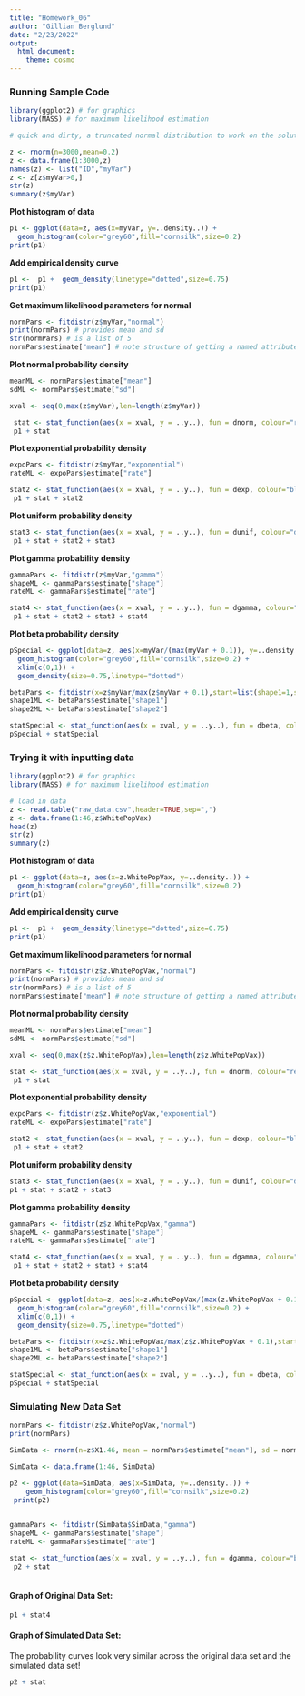 ```yaml
---
title: "Homework_06"
author: "Gillian Berglund"
date: "2/23/2022"
output: 
  html_document: 
    theme: cosmo
---
```

### Running Sample Code

```r
library(ggplot2) # for graphics
library(MASS) # for maximum likelihood estimation
```

```r
# quick and dirty, a truncated normal distribution to work on the solution set

z <- rnorm(n=3000,mean=0.2)
z <- data.frame(1:3000,z)
names(z) <- list("ID","myVar")
z <- z[z$myVar>0,]
str(z)
summary(z$myVar)
```

**Plot histogram of data**
```r
p1 <- ggplot(data=z, aes(x=myVar, y=..density..)) +
  geom_histogram(color="grey60",fill="cornsilk",size=0.2) 
print(p1)
```
**Add empirical density curve**
```r
p1 <-  p1 +  geom_density(linetype="dotted",size=0.75)
print(p1)
```
**Get maximum likelihood parameters for normal**
```r
normPars <- fitdistr(z$myVar,"normal")
print(normPars) # provides mean and sd
str(normPars) # is a list of 5
normPars$estimate["mean"] # note structure of getting a named attribute
```
**Plot normal probability density**
```r
meanML <- normPars$estimate["mean"]
sdML <- normPars$estimate["sd"]

xval <- seq(0,max(z$myVar),len=length(z$myVar))

 stat <- stat_function(aes(x = xval, y = ..y..), fun = dnorm, colour="red", n = length(z$myVar), args = list(mean = meanML, sd = sdML))
 p1 + stat
```
**Plot exponential probability density**
```r
expoPars <- fitdistr(z$myVar,"exponential")
rateML <- expoPars$estimate["rate"]

stat2 <- stat_function(aes(x = xval, y = ..y..), fun = dexp, colour="blue", n = length(z$myVar), args = list(rate=rateML))
 p1 + stat + stat2
```
**Plot uniform probability density**
```r
stat3 <- stat_function(aes(x = xval, y = ..y..), fun = dunif, colour="darkgreen", n = length(z$myVar), args = list(min=min(z$myVar), max=max(z$myVar)))
 p1 + stat + stat2 + stat3
```
**Plot gamma probability density**
```r
gammaPars <- fitdistr(z$myVar,"gamma")
shapeML <- gammaPars$estimate["shape"]
rateML <- gammaPars$estimate["rate"]

stat4 <- stat_function(aes(x = xval, y = ..y..), fun = dgamma, colour="brown", n = length(z$myVar), args = list(shape=shapeML, rate=rateML))
 p1 + stat + stat2 + stat3 + stat4
```
**Plot beta probability density**
```r
pSpecial <- ggplot(data=z, aes(x=myVar/(max(myVar + 0.1)), y=..density..)) +
  geom_histogram(color="grey60",fill="cornsilk",size=0.2) + 
  xlim(c(0,1)) +
  geom_density(size=0.75,linetype="dotted")

betaPars <- fitdistr(x=z$myVar/max(z$myVar + 0.1),start=list(shape1=1,shape2=2),"beta")
shape1ML <- betaPars$estimate["shape1"]
shape2ML <- betaPars$estimate["shape2"]

statSpecial <- stat_function(aes(x = xval, y = ..y..), fun = dbeta, colour="orchid", n = length(z$myVar), args = list(shape1=shape1ML,shape2=shape2ML))
pSpecial + statSpecial
```

### Trying it with inputting data

```r
library(ggplot2) # for graphics
library(MASS) # for maximum likelihood estimation
```

```r
# load in data
z <- read.table("raw_data.csv",header=TRUE,sep=",")
z <- data.frame(1:46,z$WhitePopVax)
head(z)
str(z)
summary(z)
```

**Plot histogram of data**
```r
p1 <- ggplot(data=z, aes(x=z.WhitePopVax, y=..density..)) +
  geom_histogram(color="grey60",fill="cornsilk",size=0.2) 
print(p1)
```
**Add empirical density curve**
```r
p1 <-  p1 +  geom_density(linetype="dotted",size=0.75)
print(p1)
```
**Get maximum likelihood parameters for normal**
```r
normPars <- fitdistr(z$z.WhitePopVax,"normal")
print(normPars) # provides mean and sd
str(normPars) # is a list of 5
normPars$estimate["mean"] # note structure of getting a named attribute
```
**Plot normal probability density**
```r
meanML <- normPars$estimate["mean"]
sdML <- normPars$estimate["sd"]

xval <- seq(0,max(z$z.WhitePopVax),len=length(z$z.WhitePopVax))

stat <- stat_function(aes(x = xval, y = ..y..), fun = dnorm, colour="red", n = length(z$z.WhitePopVax), args = list(mean = meanML, sd = sdML))
 p1 + stat
```
**Plot exponential probability density**
```r
expoPars <- fitdistr(z$z.WhitePopVax,"exponential")
rateML <- expoPars$estimate["rate"]

stat2 <- stat_function(aes(x = xval, y = ..y..), fun = dexp, colour="blue", n = length(z$z.WhitePopVax), args = list(rate=rateML))
 p1 + stat + stat2
```
**Plot uniform probability density**
```r
stat3 <- stat_function(aes(x = xval, y = ..y..), fun = dunif, colour="darkgreen", n = length(z$z.WhitePopVax), args = list(min=min(z$z.WhitePopVax), max=max(z$z.WhitePopVax)))
p1 + stat + stat2 + stat3
```
**Plot gamma probability density**
```r
gammaPars <- fitdistr(z$z.WhitePopVax,"gamma")
shapeML <- gammaPars$estimate["shape"]
rateML <- gammaPars$estimate["rate"]

stat4 <- stat_function(aes(x = xval, y = ..y..), fun = dgamma, colour="brown", n = length(z$z.WhitePopVax), args = list(shape=shapeML, rate=rateML))
 p1 + stat + stat2 + stat3 + stat4
```
**Plot beta probability density**
```r
pSpecial <- ggplot(data=z, aes(x=z.WhitePopVax/(max(z.WhitePopVax + 0.1)), y=..density..)) +
  geom_histogram(color="grey60",fill="cornsilk",size=0.2) + 
  xlim(c(0,1)) +
  geom_density(size=0.75,linetype="dotted")

betaPars <- fitdistr(x=z$z.WhitePopVax/max(z$z.WhitePopVax + 0.1),start=list(shape1=1,shape2=2),"beta")
shape1ML <- betaPars$estimate["shape1"]
shape2ML <- betaPars$estimate["shape2"]

statSpecial <- stat_function(aes(x = xval, y = ..y..), fun = dbeta, colour="orchid", n = length(z$z.WhitePopVax), args = list(shape1=shape1ML,shape2=shape2ML))
pSpecial + statSpecial
```

### Simulating New Data Set
```r
normPars <- fitdistr(z$z.WhitePopVax,"normal")
print(normPars) 

SimData <- rnorm(n=z$X1.46, mean = normPars$estimate["mean"], sd = normPars$estimate["sd"])

SimData <- data.frame(1:46, SimData)

p2 <- ggplot(data=SimData, aes(x=SimData, y=..density..)) +
    geom_histogram(color="grey60",fill="cornsilk",size=0.2) 
 print(p2)
 

gammaPars <- fitdistr(SimData$SimData,"gamma")
shapeML <- gammaPars$estimate["shape"]
rateML <- gammaPars$estimate["rate"]

stat <- stat_function(aes(x = xval, y = ..y..), fun = dgamma, colour="brown", n = length(SimData$SimData), args = list(shape=shapeML, rate=rateML))
 p2 + stat
 
```

#### Graph of Original Data Set:
```r
p1 + stat4
```

#### Graph of Simulated Data Set:
The probability curves look very similar across the original data set and the simulated data set! 
```r
p2 + stat
```